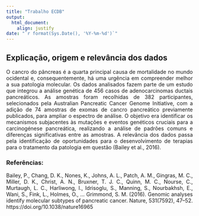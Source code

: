 ```yaml
---
title: "Trabalho ECDB"
output: 
  html_document:
    align: justify
date: "`r format(Sys.Date(), '%Y-%m-%d')`"
---
```


<style>
body {
    text-align: justify;
}
</style>


## Explicação, origem e relevância dos dados


O cancro do pâncreas é a quarta principal causa de mortalidade no mundo ocidental e, consequentemente, há uma urgência em compreender melhor a sua patologia molecular. Os dados analisados fazem parte de um estudo que integrou a análise genética de 456 casos de adenocarcinomas ductais pancreáticos. As amostras foram recolhidas de 382 participantes, selecionados pela Australian Pancreatic Cancer Genome Initiative, com a adição de 74 amostras de exomas de cancro pancreático previamente publicados, para ampliar o espectro de análise. O objetivo era identificar os mecanismos subjacentes às mutações e eventos genéticos cruciais para a carcinogénese pancreática, realizando a análise de padrões comuns e diferenças significativas entre as amostras. A relevância dos dados passa pela identificação de oportunidades para o desenvolvimento de terapias para o tratamento da patologia em questão (Bailey et al., 2016).


















### Referências:

Bailey, P., Chang, D. K., Nones, K., Johns, A. L., Patch, A. M., Gingras, M. C., Miller, D. K., Christ, A. N., Bruxner, T. J. C., Quinn, M. C., Nourse, C., Murtaugh, L. C., Harliwong, I., Idrisoglu, S., Manning, S., Nourbakhsh, E., Wani, S., Fink, L., Holmes, O., … Grimmond, S. M. (2016). Genomic analyses identify molecular subtypes of pancreatic cancer. Nature, 531(7592), 47–52. https://doi.org/10.1038/nature16965

